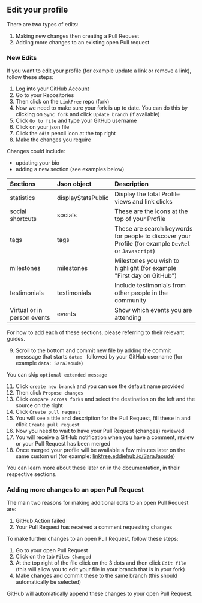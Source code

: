 
## Edit your profile

There are two types of edits:

1. Making new changes then creating a Pull Request
2. Adding more changes to an existing open Pull request

### New Edits

If you want to edit your profile (for example update a link or remove a link), follow these steps:

1. Log into your GitHub Account
2. Go to your Repositories
3. Then click on the `LinkFree` repo (fork)
4. Now we need to make sure your fork is up to date. You can do this by clicking on `Sync fork` and click `Update branch` (if available)
5. Click `Go to file` and type your GitHub username
6. Click on your json file
7. Click the `edit` pencil icon at the top right
8. Make the changes you require

Changes could include:

- updating your bio
- adding a new section (see examples below)

| Sections                    | Json object        | Description                                                                                          |
| :-------------------------- | :----------------- | :--------------------------------------------------------------------------------------------------- |
| statistics                  | displayStatsPublic | Display the total Profile views and link clicks                                                      |
| social shortcuts            | socials            | These are the icons at the top of your Profile                                                       |
| tags                        | tags               | These are search keywords for people to discover your Profile (for example `DevRel` or `Javascript`) |
| milestones                  | milestones         | Milestones you wish to highlight (for example "First day on GitHub")                                 |
| testimonials                | testimonials       | Include testimonials from other people in the community                                              |
| Virtual or in person events | events             | Show which events you are attending                                                                  |

For how to add each of these sections, please referring to their relevant guides.

9. Scroll to the bottom and commit new file by adding the commit messsage that starts `data: ` followed by your GitHub username (for example `data: SaraJaoude`)

You can skip `optional extended message`

11. Click `create new branch` and you can use the default name provided
12. Then click `Propose changes`
13. Click `compare across forks` and select the destination on the left and the source on the right
14. Click `Create pull request`
15. You will see a title and description for the Pull Request, fill these in and click `Create pull request`
16. Now you need to wait to have your Pull Request (changes) reviewed
17. You will receive a GitHub notification when you have a comment, review or your Pull Request has been merged
18. Once merged your profile will be available a few minutes later on the same custom url (for example: [linkfree.eddiehub.io/SaraJaoude](https://linkfree.eddiehub.io/SaraJaoude))

You can learn more about these later on in the documentation, in their respective sections.

### Adding more changes to an open Pull Request

The main two reasons for making additional edits to an open Pull Request are:

1. GitHub Action failed
2. Your Pull Request has received a comment requesting changes

To make further changes to an open Pull Request, follow these steps:

1. Go to your open Pull Request
2. Click on the tab `Files Changed`
3. At the top right of the file click on the 3 dots and then click `Edit file` (this will allow you to edit your file in your branch that is in your fork)
4. Make changes and commit these to the same branch (this should automatically be selected)

GitHub will automatically append these changes to your open Pull Request.

